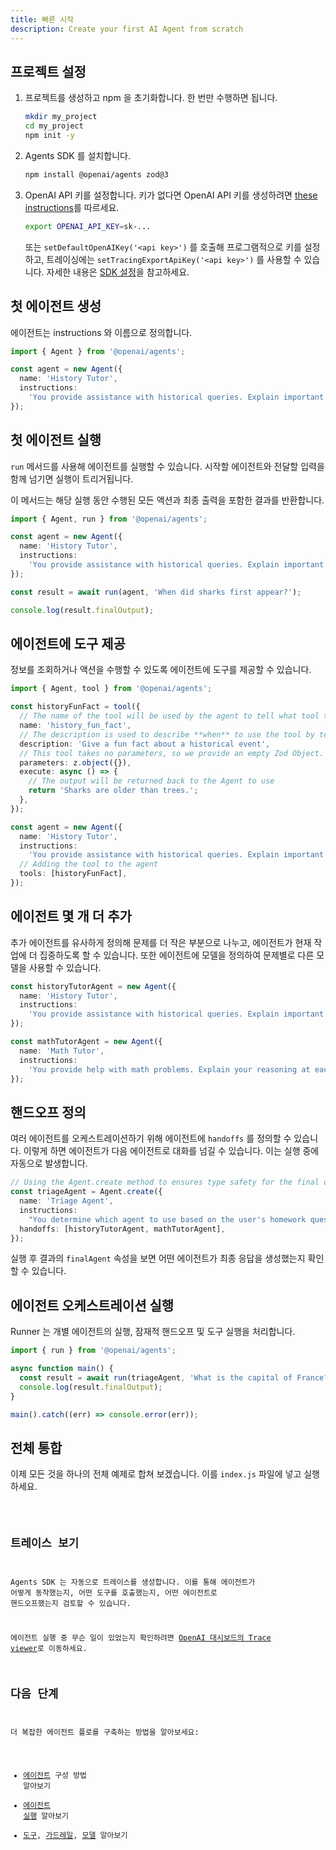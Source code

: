 ```yaml
---
title: 빠른 시작
description: Create your first AI Agent from scratch
---
```



## 프로젝트 설정

<Steps>

1. 프로젝트를 생성하고 npm 을 초기화합니다. 한 번만 수행하면 됩니다.

   ```bash
   mkdir my_project
   cd my_project
   npm init -y
   ```

2. Agents SDK 를 설치합니다.

   ```bash
   npm install @openai/agents zod@3
   ```

3. OpenAI API 키를 설정합니다. 키가 없다면 OpenAI API 키를 생성하려면 [these instructions](https://platform.openai.com/docs/quickstart#create-and-export-an-api-key)를 따르세요.

   ```bash
   export OPENAI_API_KEY=sk-...
   ```

   또는 `setDefaultOpenAIKey('<api key>')` 를 호출해 프로그램적으로 키를 설정하고,
   트레이싱에는 `setTracingExportApiKey('<api key>')` 를 사용할 수 있습니다.
   자세한 내용은 [SDK 설정](/openai-agents-js/ko/guides/config)을 참고하세요.

</Steps>

## 첫 에이전트 생성

에이전트는 instructions 와 이름으로 정의합니다.

```typescript
import { Agent } from '@openai/agents';

const agent = new Agent({
  name: 'History Tutor',
  instructions:
    'You provide assistance with historical queries. Explain important events and context clearly.',
});
```

## 첫 에이전트 실행

`run` 메서드를 사용해 에이전트를 실행할 수 있습니다. 시작할 에이전트와 전달할 입력을 함께 넘기면 실행이 트리거됩니다.

이 메서드는 해당 실행 동안 수행된 모든 액션과 최종 출력을 포함한 결과를 반환합니다.

```typescript
import { Agent, run } from '@openai/agents';

const agent = new Agent({
  name: 'History Tutor',
  instructions:
    'You provide assistance with historical queries. Explain important events and context clearly.',
});

const result = await run(agent, 'When did sharks first appear?');

console.log(result.finalOutput);
```

## 에이전트에 도구 제공

정보를 조회하거나 액션을 수행할 수 있도록 에이전트에 도구를 제공할 수 있습니다.

```typescript
import { Agent, tool } from '@openai/agents';

const historyFunFact = tool({
  // The name of the tool will be used by the agent to tell what tool to use.
  name: 'history_fun_fact',
  // The description is used to describe **when** to use the tool by telling it **what** it does.
  description: 'Give a fun fact about a historical event',
  // This tool takes no parameters, so we provide an empty Zod Object.
  parameters: z.object({}),
  execute: async () => {
    // The output will be returned back to the Agent to use
    return 'Sharks are older than trees.';
  },
});

const agent = new Agent({
  name: 'History Tutor',
  instructions:
    'You provide assistance with historical queries. Explain important events and context clearly.',
  // Adding the tool to the agent
  tools: [historyFunFact],
});
```

## 에이전트 몇 개 더 추가

추가 에이전트를 유사하게 정의해 문제를 더 작은 부분으로 나누고, 에이전트가 현재 작업에 더 집중하도록 할 수 있습니다. 또한 에이전트에 모델을 정의하여 문제별로 다른 모델을 사용할 수 있습니다.

```typescript
const historyTutorAgent = new Agent({
  name: 'History Tutor',
  instructions:
    'You provide assistance with historical queries. Explain important events and context clearly.',
});

const mathTutorAgent = new Agent({
  name: 'Math Tutor',
  instructions:
    'You provide help with math problems. Explain your reasoning at each step and include examples',
});
```

## 핸드오프 정의

여러 에이전트를 오케스트레이션하기 위해 에이전트에 `handoffs` 를 정의할 수 있습니다. 이렇게 하면 에이전트가 다음 에이전트로 대화를 넘길 수 있습니다. 이는 실행 중에 자동으로 발생합니다.

```typescript
// Using the Agent.create method to ensures type safety for the final output
const triageAgent = Agent.create({
  name: 'Triage Agent',
  instructions:
    "You determine which agent to use based on the user's homework question",
  handoffs: [historyTutorAgent, mathTutorAgent],
});
```

실행 후 결과의 `finalAgent` 속성을 보면 어떤 에이전트가 최종 응답을 생성했는지 확인할 수 있습니다.

## 에이전트 오케스트레이션 실행

Runner 는 개별 에이전트의 실행, 잠재적 핸드오프 및 도구 실행을 처리합니다.

```typescript
import { run } from '@openai/agents';

async function main() {
  const result = await run(triageAgent, 'What is the capital of France?');
  console.log(result.finalOutput);
}

main().catch((err) => console.error(err));
```

## 전체 통합

이제 모든 것을 하나의 전체 예제로 합쳐 보겠습니다. 이를 `index.js` 파일에 넣고 실행하세요.

<Code lang="typescript" code={quickstartExample} title="빠른 시작" />

## 트레이스 보기

Agents SDK 는 자동으로 트레이스를 생성합니다. 이를 통해 에이전트가 어떻게 동작했는지, 어떤 도구를 호출했는지, 어떤 에이전트로 핸드오프했는지 검토할 수 있습니다.

에이전트 실행 중 무슨 일이 있었는지 확인하려면
[OpenAI 대시보드의 Trace viewer](https://platform.openai.com/traces)로 이동하세요.

## 다음 단계

더 복잡한 에이전트 플로를 구축하는 방법을 알아보세요:

- [에이전트](/openai-agents-js/ko/guides/agents) 구성 방법 알아보기
- [에이전트 실행](/openai-agents-js/ko/guides/running-agents) 알아보기
- [도구](/openai-agents-js/ko/guides/tools), [가드레일](/openai-agents-js/ko/guides/guardrails), [모델](/openai-agents-js/ko/guides/models) 알아보기
